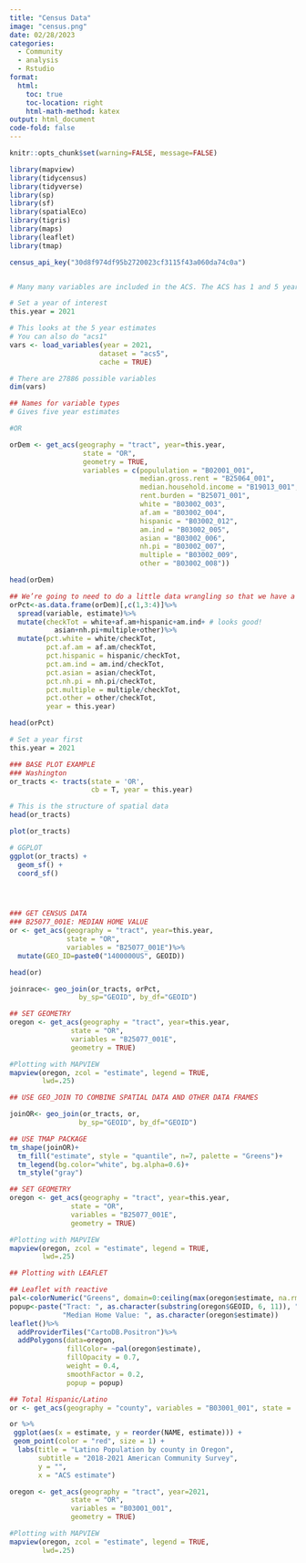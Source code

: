 ```yaml
---
title: "Census Data"
image: "census.png"
date: 02/28/2023
categories:
  - Community
  - analysis
  - Rstudio
format:
  html:
    toc: true
    toc-location: right
    html-math-method: katex
output: html_document
code-fold: false
---
```


```r
knitr::opts_chunk$set(warning=FALSE, message=FALSE)

library(mapview)
library(tidycensus)
library(tidyverse)
library(sp)
library(sf)
library(spatialEco)
library(tigris)
library(maps)
library(leaflet)
library(tmap)

census_api_key("30d8f974df95b2720023cf3115f43a060da74c0a")


# Many many variables are included in the ACS. The ACS has 1 and 5 year estimates. Use the following code to see what variables are available:

# Set a year of interest
this.year = 2021

# This looks at the 5 year estimates
# You can also do "acs1"
vars <- load_variables(year = 2021,
                      dataset = "acs5",
                      cache = TRUE)

# There are 27886 possible variables 
dim(vars)

## Names for variable types
# Gives five year estimates

#OR

orDem <- get_acs(geography = "tract", year=this.year,
                  state = "OR", 
                  geometry = TRUE,
                  variables = c(popululation = "B02001_001",
                                median.gross.rent = "B25064_001",
                                median.household.income = "B19013_001",
                                rent.burden = "B25071_001",
                                white = "B03002_003", 
                                af.am = "B03002_004",
                                hispanic = "B03002_012",
                                am.ind = "B03002_005",
                                asian = "B03002_006",
                                nh.pi = "B03002_007",
                                multiple = "B03002_009",
                                other = "B03002_008"))

head(orDem)

## We’re going to need to do a little data wrangling so that we have a tidydata format to spread the column named ‘variable’.
orPct<-as.data.frame(orDem)[,c(1,3:4)]%>%
  spread(variable, estimate)%>%
  mutate(checkTot = white+af.am+hispanic+am.ind+ # looks good!
           asian+nh.pi+multiple+other)%>%
  mutate(pct.white = white/checkTot,
         pct.af.am = af.am/checkTot,
         pct.hispanic = hispanic/checkTot,
         pct.am.ind = am.ind/checkTot,
         pct.asian = asian/checkTot,
         pct.nh.pi = nh.pi/checkTot,
         pct.multiple = multiple/checkTot, 
         pct.other = other/checkTot, 
         year = this.year)

head(orPct)

```

```r
# Set a year first
this.year = 2021

### BASE PLOT EXAMPLE
### Washington
or_tracts <- tracts(state = 'OR', 
                    cb = T, year = this.year)

# This is the structure of spatial data 
head(or_tracts)

plot(or_tracts)

# GGPLOT
ggplot(or_tracts) + 
  geom_sf() + 
  coord_sf()




### GET CENSUS DATA
### B25077_001E: MEDIAN HOME VALUE
or <- get_acs(geography = "tract", year=this.year,
              state = "OR", 
              variables = "B25077_001E")%>%
  mutate(GEO_ID=paste0("1400000US", GEOID))

head(or)
```

```r
joinrace<- geo_join(or_tracts, orPct, 
                 by_sp="GEOID", by_df="GEOID")

## SET GEOMETRY
oregon <- get_acs(geography = "tract", year=this.year,
               state = "OR",
               variables = "B25077_001E",
               geometry = TRUE)

#Plotting with MAPVIEW 
mapview(oregon, zcol = "estimate", legend = TRUE, 
        lwd=.25)
```

```r
## USE GEO_JOIN TO COMBINE SPATIAL DATA AND OTHER DATA FRAMES

joinOR<- geo_join(or_tracts, or, 
                 by_sp="GEOID", by_df="GEOID")

## USE TMAP PACKAGE
tm_shape(joinOR)+
  tm_fill("estimate", style = "quantile", n=7, palette = "Greens")+
  tm_legend(bg.color="white", bg.alpha=0.6)+
  tm_style("gray")

## SET GEOMETRY
oregon <- get_acs(geography = "tract", year=this.year,
               state = "OR",
               variables = "B25077_001E",
               geometry = TRUE)

#Plotting with MAPVIEW 
mapview(oregon, zcol = "estimate", legend = TRUE, 
        lwd=.25)
```

```r
## Plotting with LEAFLET

## Leaflet with reactive
pal<-colorNumeric("Greens", domain=0:ceiling(max(oregon$estimate, na.rm=TRUE)))
popup<-paste("Tract: ", as.character(substring(oregon$GEOID, 6, 11)), "<br>",
             "Median Home Value: ", as.character(oregon$estimate))
leaflet()%>%
  addProviderTiles("CartoDB.Positron")%>%
  addPolygons(data=oregon,
              fillColor= ~pal(oregon$estimate),
              fillOpacity = 0.7,
              weight = 0.4,
              smoothFactor = 0.2,
              popup = popup)

```

```r
## Total Hispanic/Latino
or <- get_acs(geography = "county", variables = "B03001_001", state = 'OR', year = 2021)

or %>%
 ggplot(aes(x = estimate, y = reorder(NAME, estimate))) +
 geom_point(color = "red", size = 1) +
  labs(title = "Latino Population by county in Oregon",
       subtitle = "2018-2021 American Community Survey",
       y = "",
       x = "ACS estimate")

```

```r
oregon <- get_acs(geography = "tract", year=2021,
               state = "OR",
               variables = "B03001_001",
               geometry = TRUE)

#Plotting with MAPVIEW 
mapview(oregon, zcol = "estimate", legend = TRUE, 
        lwd=.25)
```
